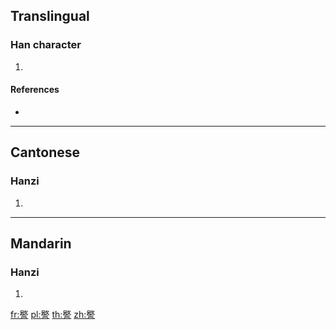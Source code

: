 {{character info/new}}
==Translingual==

===Han character===
{{Han char|rn=149|rad=言|as=13|sn=20|four=28601|canj=HKYMR}}

# {{defn|Han|sort=言13}}

====References====
* {{Han ref|kx=1183.040|dkj=36007|dj=1645.280|hdz=64025.030|uh=8B65|ud=35685|bh=F4D3|bd=62675}}

----

==Cantonese==

===Hanzi===
{{yue-hanzi|jyut=giu2|y=giu2}}

# {{defn|lang=yue|sort=言13}}

----

==Mandarin==

===Hanzi===
{{cmn-hanzi|pin=[[jiào]] ([[jiao4]])|wg=chiao<sup>4</sup>}}

# {{defn|lang=cmn|sort=言13}}

[[fr:譥]]
[[pl:譥]]
[[th:譥]]
[[zh:譥]]